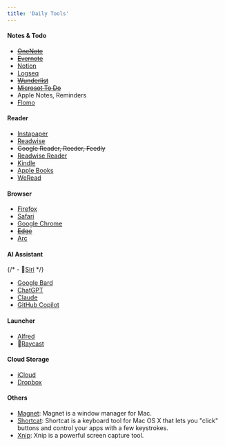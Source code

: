 ```yaml
---
title: 'Daily Tools'
---
```


#### Notes & Todo

- ~~[OneNote](https://www.onenote.com/)~~
- ~~[Evernote](https://evernote.com/)~~
- [Notion](https://www.notion.so/)
- [Logseq](https://www.logseq.com/)  <Rating value="4" />
- ~~[Wunderlist](https://www.wunderlist.com/)~~  <Tag name="Obseleted" />
- ~~[Microsot To Do](https://todo.microsoft.com/)~~
- Apple Notes, Reminders
- [Flomo](https://www.flomoapp.com/)

#### Reader

- [Instapaper](https://www.instapaper.com/) <Rating value="4" />
- [Readwise](https://readwise.io/) <Rating value="4" />
- ~~Google Reader, Reeder, Feedly~~
- [Readwise Reader](https://readwise.io/happy-reader/) <Rating value="3" />
- [Kindle](https://kindle.amazon.com/)
- [Apple Books](https://www.apple.com/hk/apple-books/) <Rating value="4" />
- [WeRead](https://weread.qq.com/) <Rating value="4" />

#### Browser

- [Firefox](https://www.mozilla.org/en-US/firefox/)
- [Safari](https://www.apple.com/safari/)
- [Google Chrome](https://www.google.com/chrome/) <Rating value="4" />
- ~~[Edge](https://www.microsoft.com/en-us/edge)~~
- [Arc](https://arc.net/)

#### AI Assistant

{/* - 👀[Siri](https://www.apple.com/siri/) */}
- [Google Bard](https://bard.google.com/)
- [ChatGPT](https://chatgpt.openai.com/) <Rating value="5" />
- [Claude](https://claude.ai/)
- [GitHub Copilot](https://copilot.github.com/) <Rating value="4" />

#### Launcher

- [Alfred](https://www.alfredapp.com/)
- 👀[Raycast](https://www.raycast.com/)

#### Cloud Storage

- [iCloud](https://www.icloud.com/)
- [Dropbox](https://www.dropbox.com/)

#### Others

- [Magnet](https://www.magnet.crowdcafe.com/): Magnet is a window manager for Mac.
- [Shortcat](https://shortcat.app/): Shortcat is a keyboard tool for Mac OS X that lets you "click" buttons and control your apps with a few keystrokes.
- [Xnip](https://www.xnipapp.com/): Xnip is a powerful screen capture tool.
